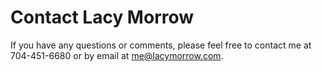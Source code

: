 
# Contact Lacy Morrow

If you have any questions or comments, please feel free to contact me at 704-451-6680 or by email at [me@lacymorrow.com](mailto:me@lacymorrow.com).

<ContactForm />
